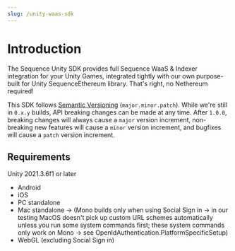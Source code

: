 ```yaml
---
slug: /unity-waas-sdk
---
```


# Introduction

The Sequence Unity SDK provides full Sequence WaaS & Indexer integration for your Unity Games, integrated tightly with our own purpose-built for Unity SequenceEthereum library. That's right, no Nethereum required!

This SDK follows [Semantic Versioning](https://semver.org/) (`major.minor.patch`). While we're still in `0.x.y` builds, API breaking changes can be made at any time. After `1.0.0`, breaking changes will always cause a `major` version increment, non-breaking new features will cause a `minor` version increment, and bugfixes will cause a `patch` version increment.

## Requirements
Unity 2021.3.6f1 or later
- Android
- iOS
- PC standalone
- Mac standalone -> (Mono builds only when using Social Sign in -> in our testing MacOS doesn't pick up custom URL schemes automatically unless you run some system commands first; these system commands only work on Mono -> see OpenIdAuthentication.PlatformSpecificSetup)
- WebGL (excluding Social Sign in)